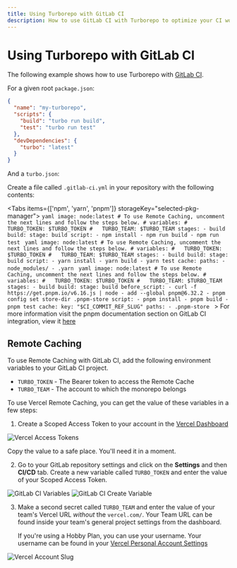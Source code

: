 ```yaml
---
title: Using Turborepo with GitLab CI
description: How to use GitLab CI with Turborepo to optimize your CI workflow
---
```



# Using Turborepo with GitLab CI

The following example shows how to use Turborepo with [GitLab CI](https://docs.gitlab.com/ee/ci/).

For a given root `package.json`:

```json
{
  "name": "my-turborepo",
  "scripts": {
    "build": "turbo run build",
    "test": "turbo run test"
  },
  "devDependencies": {
    "turbo": "latest"
  }
}
```

And a `turbo.json`:

<TurboConfigForCI />

Create a file called `.gitlab-ci.yml` in your repository with the following contents:

<Tabs items={['npm', 'yarn', 'pnpm']} storageKey="selected-pkg-manager">
    <Tab>
        ```yaml
        image: node:latest
        # To use Remote Caching, uncomment the next lines and follow the steps below.
        # variables:
        #   TURBO_TOKEN: $TURBO_TOKEN
        #   TURBO_TEAM: $TURBO_TEAM
        stages:
          - build
        build:
          stage: build
          script:
            - npm install
            - npm run build
            - npm run test
        ```
    </Tab>
    <Tab>
        ```yaml
        image: node:latest
        # To use Remote Caching, uncomment the next lines and follow the steps below.
        # variables:
        #   TURBO_TOKEN: $TURBO_TOKEN
        #   TURBO_TEAM: $TURBO_TEAM
        stages:
          - build
        build:
          stage: build
          script:
            - yarn install
            - yarn build
            - yarn test
          cache:
            paths:
              - node_modules/
              - .yarn
        ```
    </Tab>
    <Tab>
        ```yaml
        image: node:latest
        # To use Remote Caching, uncomment the next lines and follow the steps below.
        # variables:
        #   TURBO_TOKEN: $TURBO_TOKEN
        #   TURBO_TEAM: $TURBO_TEAM
        stages:
          - build
        build:
          stage: build
          before_script:
            - curl -f https://get.pnpm.io/v6.16.js | node - add --global pnpm@6.32.2
            - pnpm config set store-dir .pnpm-store
          script:
            - pnpm install
            - pnpm build
            - pnpm test
          cache:
            key: "$CI_COMMIT_REF_SLUG"
            paths:
              - .pnpm-store
        ```
        > For more information visit the pnpm documentation section on GitLab CI integration, view it [here](https://pnpm.io/continuous-integration#gitlab)
    </Tab>
</Tabs>

## Remote Caching

To use Remote Caching with GitLab CI, add the following environment variables to your GitLab CI project.

- `TURBO_TOKEN` - The Bearer token to access the Remote Cache
- `TURBO_TEAM` - The account to which the monorepo belongs

To use Vercel Remote Caching, you can get the value of these variables in a few steps:

1. Create a Scoped Access Token to your account in the [Vercel Dashboard](https://vercel.com/account/tokens)

![Vercel Access Tokens](/images/docs/vercel-create-token.png)

Copy the value to a safe place. You'll need it in a moment.

2. Go to your GitLab repository settings and click on the **Settings** and then **CI/CD** tab. Create a new variable called `TURBO_TOKEN` and enter the value of your Scoped Access Token.

![GitLab CI Variables](/images/docs/gitlab-ci-variables.png)
![GitLab CI Create Variable](/images/docs/gitlab-ci-create-variable.png)

3. Make a second secret called `TURBO_TEAM` and enter the value of your team's Vercel URL _without_ the `vercel.com/`. Your Team URL can be found inside your team's general project settings from the dashboard.

   If you're using a Hobby Plan, you can use your username. Your username can be found in your [Vercel Personal Account Settings](https://vercel.com/account)

![Vercel Account Slug](/images/docs/vercel-slug.png)

